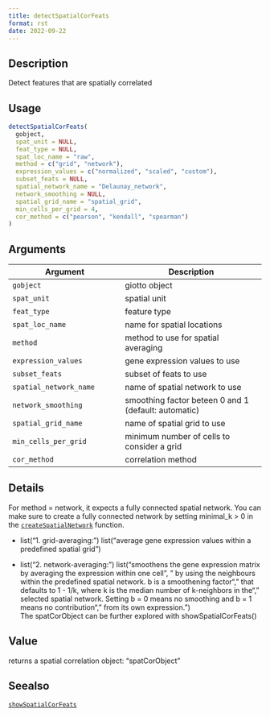 ```yaml
--- 
title: detectSpatialCorFeats 
format: rst 
date: 2022-09-22 
--- 
```


## Description

Detect features that are spatially correlated


## Usage

```r
detectSpatialCorFeats(
  gobject,
  spat_unit = NULL,
  feat_type = NULL,
  spat_loc_name = "raw",
  method = c("grid", "network"),
  expression_values = c("normalized", "scaled", "custom"),
  subset_feats = NULL,
  spatial_network_name = "Delaunay_network",
  network_smoothing = NULL,
  spatial_grid_name = "spatial_grid",
  min_cells_per_grid = 4,
  cor_method = c("pearson", "kendall", "spearman")
)
```


## Arguments

Argument      |Description
------------- |----------------
`gobject`     |     giotto object
`spat_unit`     |     spatial unit
`feat_type`     |     feature type
`spat_loc_name`     |     name for spatial locations
`method`     |     method to use for spatial averaging
`expression_values`     |     gene expression values to use
`subset_feats`     |     subset of feats to use
`spatial_network_name`     |     name of spatial network to use
`network_smoothing`     |     smoothing factor beteen 0 and 1 (default: automatic)
`spatial_grid_name`     |     name of spatial grid to use
`min_cells_per_grid`     |     minimum number of cells to consider a grid
`cor_method`     |     correlation method


## Details

For method = network, it expects a fully connected spatial network. You can make sure to create a
 fully connected network by setting minimal_k > 0 in the [`createSpatialNetwork`](#createspatialnetwork) function.
   

*  list("1. grid-averaging: ") list("average gene expression values within a predefined spatial grid")   

*  list("2. network-averaging: ") list("smoothens the gene expression matrix by averaging the expression within one cell\n", " by using the neighbours within the predefined spatial network. b is a smoothening factor\n", " that defaults to 1 - 1/k, where k is the median number of  k-neighbors in the\n", " selected spatial network. Setting b = 0 means no smoothing and b = 1 means no contribution\n", " from its own expression.")  
 The spatCorObject can be further explored with showSpatialCorFeats()


## Value

returns a spatial correlation object: "spatCorObject"


## Seealso

[`showSpatialCorFeats`](#showspatialcorfeats)


